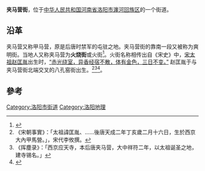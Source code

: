 '''夹马营街'''，位于[[中华人民共和国|中华人民共和国]][[河南省|河南省]][[洛阳市|洛阳市]][[瀍河回族区|瀍河回族区]]的一个街道。

== 沿革 ==
夹马营又称甲马营，原是后唐时禁军的屯驻之地。夹马营街的靠南一段又被称为爽明街。当地人又称夹马营为'''火烧街'''或火街<ref>{{Cite book|title=洛阳市地理志|last=洛阳市史志编纂委员会编|publisher=北京：红旗出版社|year=1992.12|isbn=|pages=85-86}}</ref>。火街名称相传出自《宋史》中，[[宋太祖赵匡胤|宋太祖赵匡胤]]出生时，[https://zh.wikisource.org/wiki/%E5%AE%8B%E5%8F%B2/%E5%8D%B7001 “赤光绕室，异香经宿不散，体有金色，三日不变。”] {{Wayback|url=https://zh.wikisource.org/wiki/%E5%AE%8B%E5%8F%B2/%E5%8D%B7001 |date=20190503043853 }}赵匡胤于与夹马营街北端交叉的八孔窑街出生。<ref>《宋朝事實》：「太祖諱匡胤、……後唐天成二年丁亥歲二月十六日，生於西京大內甲馬營。」，宋代李攸撰。</ref><ref>《挥塵录》：「西京应天寺，本后唐夹马营，大中祥符二年，以太祖诞圣之地，建寺锡名。」</ref><ref>{{Cite book|title=当代人与民俗|last=仲富兰著|publisher=上海：上海文化出版社|year=1987.11|isbn=7-80511-086-7|pages=68-69}}</ref>。

==參考==
{{reflist}}
[[Category:洛阳市街道|Category:洛阳市街道]]
[[Category:洛阳地理|Category:洛阳地理]]